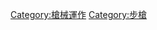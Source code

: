 {{catmore}}
{{Commonscat|Bolt-action rifles}}
[[Category:槍械運作|Category:槍械運作]]
[[Category:步槍|Category:步槍]]